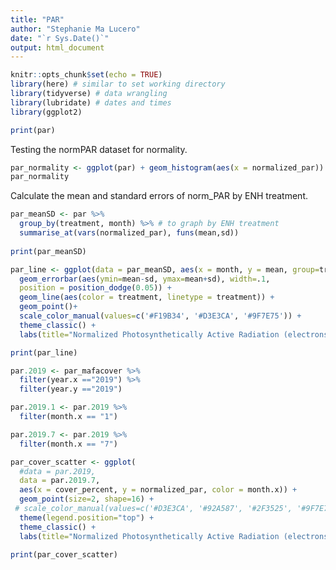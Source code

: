 ```yaml
---
title: "PAR"
author: "Stephanie Ma Lucero"
date: "`r Sys.Date()`"
output: html_document
---
```


```r
knitr::opts_chunk$set(echo = TRUE)
library(here) # similar to set working directory
library(tidyverse) # data wrangling
library(lubridate) # dates and times
library(ggplot2)
```

```r
print(par)
```
Testing the normPAR dataset for normality.
```r
par_normality <- ggplot(par) + geom_histogram(aes(x = normalized_par))
par_normality
```
Calculate the mean and standard errors of norm_PAR by ENH treatment.
```r

par_meanSD <- par %>%
  group_by(treatment, month) %>% # to graph by ENH treatment
  summarise_at(vars(normalized_par), funs(mean,sd)) 
 
print(par_meanSD)
```
```r
par_line <- ggplot(data = par_meanSD, aes(x = month, y = mean, group=treatment)) +
  geom_errorbar(aes(ymin=mean-sd, ymax=mean+sd), width=.1, 
  position = position_dodge(0.05)) +
  geom_line(aes(color = treatment, linetype = treatment)) +
  geom_point()+
  scale_color_manual(values=c('#F19B34', '#D3E3CA', '#9F7E75')) +
  theme_classic() +
  labs(title="Normalized Photosynthetically Active Radiation (electrons/m2/s) in July 2019",x="Month", y = "Normalized PAR")

print(par_line)
```

```r
par.2019 <- par_mafacover %>% 
  filter(year.x =="2019") %>%  
  filter(year.y =="2019") 

par.2019.1 <- par.2019 %>% 
  filter(month.x == "1")

par.2019.7 <- par.2019 %>% 
  filter(month.x == "7")

par_cover_scatter <- ggplot(
  #data = par.2019, 
  data = par.2019.7,
  aes(x = cover_percent, y = normalized_par, color = month.x)) +
  geom_point(size=2, shape=16) +
 # scale_color_manual(values=c('#D3E3CA', '#92A587', '#2F3525', '#9F7E75', '#B9B994', '#F19B34')) +
  theme(legend.position="top") +
  theme_classic() +
  labs(title="Normalized Photosynthetically Active Radiation (electrons/m2/s) in July 2019",x="MFAF Cover (%)", y = "Normalized PAR")

print(par_cover_scatter)
```


